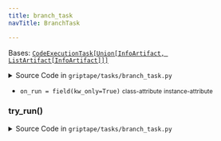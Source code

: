 ```yaml
---
title: branch_task
navTitle: BranchTask

---
```


<span id="griptape.tasks.branch_task.BranchTask"></span>

Bases:
 [`CodeExecutionTask[Union[InfoArtifact, ListArtifact[InfoArtifact]]]`](./#griptape.tasks.CodeExecutionTask "CodeExecutionTask (griptape.tasks.CodeExecutionTask)")

<details><summary>Source Code in <code>griptape&#47;tasks&#47;branch_task.py</code></summary>

```python
@define
class BranchTask(CodeExecutionTask[Union[InfoArtifact, ListArtifact[InfoArtifact]]]):
    on_run: Callable[[BranchTask], Union[InfoArtifact, ListArtifact[InfoArtifact]]] = field(kw_only=True)

    def try_run(self) -> InfoArtifact | ListArtifact[InfoArtifact]:
        result = self.on_run(self)

        if isinstance(result, ListArtifact):
            branch_task_ids = {artifact.value for artifact in result}
        else:
            branch_task_ids = {result.value}

        if not all(branch_task_id in self.child_ids for branch_task_id in branch_task_ids):
            raise ValueError(f"Branch task returned invalid child task id {branch_task_ids}")

        if self.structure is not None:
            children_to_skip = [child for child in self.children if child.id not in branch_task_ids]
            for child in children_to_skip:
                child.state = BaseTask.State.SKIPPED

        return result
```

</details>

-   `on_run = field(kw_only=True)` <small>class-attribute</small> <small>instance-attribute</small>  <span id="griptape.tasks.branch_task.BranchTask.on_run"></span> 

<span id="griptape.tasks.branch_task.BranchTask.try_run"></span>

### try_run()

<details><summary>Source Code in <code>griptape&#47;tasks&#47;branch_task.py</code></summary>

```python
def try_run(self) -> InfoArtifact | ListArtifact[InfoArtifact]:
    result = self.on_run(self)

    if isinstance(result, ListArtifact):
        branch_task_ids = {artifact.value for artifact in result}
    else:
        branch_task_ids = {result.value}

    if not all(branch_task_id in self.child_ids for branch_task_id in branch_task_ids):
        raise ValueError(f"Branch task returned invalid child task id {branch_task_ids}")

    if self.structure is not None:
        children_to_skip = [child for child in self.children if child.id not in branch_task_ids]
        for child in children_to_skip:
            child.state = BaseTask.State.SKIPPED

    return result
```

</details>

